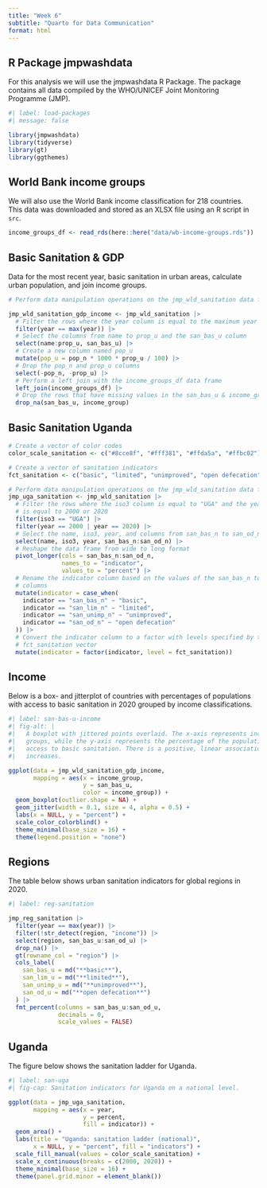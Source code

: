 ```yaml
---
title: "Week 6"
subtitle: "Quarto for Data Communication"
format: html
---
```


## R Package jmpwashdata

For this analysis we will use the jmpwashdata R Package. The package contains all data compiled by the WHO/UNICEF Joint Monitoring Programme (JMP).

```r
#| label: load-packages
#| message: false

library(jmpwashdata)
library(tidyverse)
library(gt)
library(ggthemes)
```

## World Bank income groups

We will also use the World Bank income classification for 218 countries. This data was downloaded and stored as an XLSX file using an R script in `src`.

```r

income_groups_df <- read_rds(here::here("data/wb-income-groups.rds"))

```

## Basic Sanitation & GDP

Data for the most recent year, basic sanitation in urban areas, calculate urban population, and join income groups.

```r

# Perform data manipulation operations on the jmp_wld_sanitation data frame

jmp_wld_sanitation_gdp_income <- jmp_wld_sanitation |> 
  # Filter the rows where the year column is equal to the maximum year value
  filter(year == max(year)) |> 
  # Select the columns from name to prop_u and the san_bas_u column
  select(name:prop_u, san_bas_u) |> 
  # Create a new column named pop_u
  mutate(pop_u = pop_n * 1000 * prop_u / 100) |> 
  # Drop the pop_n and prop_u columns
  select(-pop_n, -prop_u) |> 
  # Perform a left join with the income_groups_df data frame
  left_join(income_groups_df) |> 
  # Drop the rows that have missing values in the san_bas_u & income_group cols
  drop_na(san_bas_u, income_group)

```

## Basic Sanitation Uganda

```r

# Create a vector of color codes
color_scale_sanitation <- c("#8cce8f", "#fff381", "#ffda5a", "#ffbc02")

# Create a vector of sanitation indicators
fct_sanitation <- c("basic", "limited", "unimproved", "open defecation")

# Perform data manipulation operations on the jmp_wld_sanitation data frame
jmp_uga_sanitation <- jmp_wld_sanitation |> 
  # Filter the rows where the iso3 column is equal to "UGA" and the year column 
  # is equal to 2000 or 2020
  filter(iso3 == "UGA") |> 
  filter(year == 2000 | year == 2020) |> 
  # Select the name, iso3, year, and columns from san_bas_n to san_od_n
  select(name, iso3, year, san_bas_n:san_od_n) |> 
  # Reshape the data frame from wide to long format
  pivot_longer(cols = san_bas_n:san_od_n, 
               names_to = "indicator", 
               values_to = "percent") |> 
  # Rename the indicator column based on the values of the san_bas_n to san_od_n
  # columns
  mutate(indicator = case_when(
    indicator == "san_bas_n" ~ "basic",
    indicator == "san_lim_n" ~ "limited",
    indicator == "san_unimp_n" ~ "unimproved",
    indicator == "san_od_n" ~ "open defecation"
  )) |> 
  # Convert the indicator column to a factor with levels specified by the 
  # fct_sanitation vector
  mutate(indicator = factor(indicator, level = fct_sanitation))

```

## Income

Below is a box- and jitterplot of countries with percentages of populations with access to basic sanitation in 2020 grouped by income classifications.

```r
#| label: san-bas-u-income
#| fig-alt: |
#|   A boxplot with jittered points overlaid. The x-axis represents income 
#|   groups, while the y-axis represents the percentage of the population with 
#|   access to basic sanitation. There is a positive, linear association
#|   increases.

ggplot(data = jmp_wld_sanitation_gdp_income,
       mapping = aes(x = income_group, 
                     y = san_bas_u, 
                     color = income_group)) +
  geom_boxplot(outlier.shape = NA) +
  geom_jitter(width = 0.1, size = 4, alpha = 0.5) +
  labs(x = NULL, y = "percent") +
  scale_color_colorblind() +
  theme_minimal(base_size = 16) +
  theme(legend.position = "none")
```

## Regions

The table below shows urban sanitation indicators for global regions in 2020.

```r
#| label: reg-sanitation

jmp_reg_sanitation |> 
  filter(year == max(year)) |> 
  filter(!str_detect(region, "income")) |> 
  select(region, san_bas_u:san_od_u) |> 
  drop_na() |> 
  gt(rowname_col = "region") |> 
  cols_label(
    san_bas_u = md("**basic**"),
    san_lim_u = md("**limited**"),
    san_unimp_u = md("**unimproved**"),
    san_od_u = md("**open defecation**")
  ) |> 
  fmt_percent(columns = san_bas_u:san_od_u,
              decimals = 0, 
              scale_values = FALSE) 

```

## Uganda

The figure below shows the sanitation ladder for Uganda.

```r
#| label: san-uga
#| fig-cap: Sanitation indicators for Uganda on a national level.

ggplot(data = jmp_uga_sanitation, 
       mapping = aes(x = year, 
                     y = percent, 
                     fill = indicator)) +
  geom_area() +
  labs(title = "Uganda: sanitation ladder (national)",
       x = NULL, y = "percent", fill = "indicators") +
  scale_fill_manual(values = color_scale_sanitation) +
  scale_x_continuous(breaks = c(2000, 2020)) +
  theme_minimal(base_size = 16) +
  theme(panel.grid.minor = element_blank()) 

```
